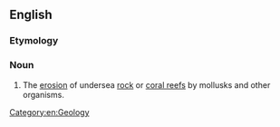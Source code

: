 {{also|bioerosión}}

==English==

===Etymology===
{{prefix|bio|erosion|lang=en}}

===Noun===
{{wikipedia}}
{{en-noun|-}}

# The [[erosion]] of undersea [[rock]] or [[coral reef]]s by mollusks and other organisms.

[[Category:en:Geology]]